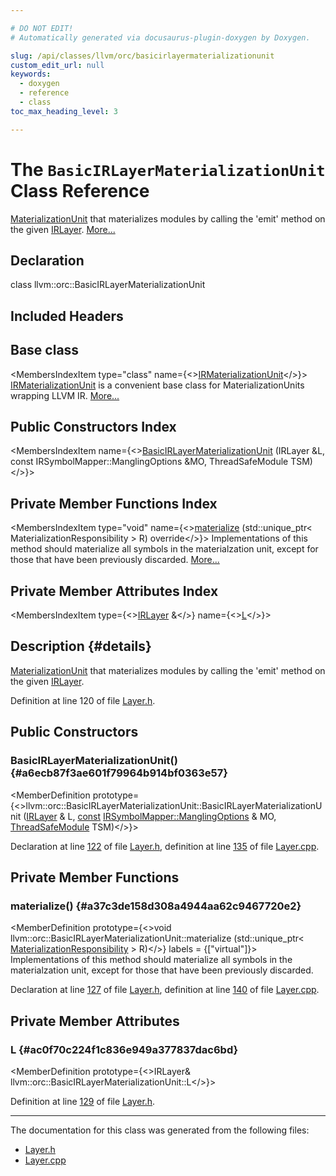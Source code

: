 ```yaml
---

# DO NOT EDIT!
# Automatically generated via docusaurus-plugin-doxygen by Doxygen.

slug: /api/classes/llvm/orc/basicirlayermaterializationunit
custom_edit_url: null
keywords:
  - doxygen
  - reference
  - class
toc_max_heading_level: 3

---
```





# The `BasicIRLayerMaterializationUnit` Class Reference

<DoxygenPage pluginConfig={pluginConfig}>

<a href="/docs/api/classes/llvm/orc/materializationunit">MaterializationUnit</a> that materializes modules by calling the &#39;emit&#39; method on the given <a href="/docs/api/classes/llvm/orc/irlayer">IRLayer</a>. <a href="#details">More...</a>

## Declaration

<CodeBlock>class llvm::orc::BasicIRLayerMaterializationUnit</CodeBlock>

## Included Headers

<IncludesList>
<IncludesListItem
  filePath="llvm/ExecutionEngine/Orc/Layer.h"
  permalink="/docs/api/files/include/include/llvm/include/llvm/executionengine/include/llvm/executionengine/orc/layer-h"
  isLocal="true" />
</IncludesList>

## Base class

<MembersIndex>

<MembersIndexItem
  type="class"
  name={<><a href="/docs/api/classes/llvm/orc/irmaterializationunit">IRMaterializationUnit</a></>}>
<a href="/docs/api/classes/llvm/orc/irmaterializationunit">IRMaterializationUnit</a> is a convenient base class for MaterializationUnits wrapping LLVM IR. <a href="/docs/api/classes/llvm/orc/irmaterializationunit/#details">More...</a>
</MembersIndexItem>

</MembersIndex>

## Public Constructors Index

<MembersIndex>

<MembersIndexItem
  name={<><a href="#a6ecb87f3ae601f79964b914bf0363e57">BasicIRLayerMaterializationUnit</a> (IRLayer &amp;L, const IRSymbolMapper::ManglingOptions &amp;MO, ThreadSafeModule TSM)</>}>
</MembersIndexItem>

</MembersIndex>

## Private Member Functions Index

<MembersIndex>

<MembersIndexItem
  type="void"
  name={<><a href="#a37c3de158d308a4944aa62c9467720e2">materialize</a> (std::unique&#95;ptr&lt; MaterializationResponsibility &gt; R) override</>}>
Implementations of this method should materialize all symbols in the materialzation unit, except for those that have been previously discarded. <a href="#a37c3de158d308a4944aa62c9467720e2">More...</a>
</MembersIndexItem>

</MembersIndex>

## Private Member Attributes Index

<MembersIndex>

<MembersIndexItem
  type={<><a href="/docs/api/classes/llvm/orc/irlayer">IRLayer</a> &amp;</>}
  name={<><a href="#ac0f70c224f1c836e949a377837dac6bd">L</a></>}>
</MembersIndexItem>

</MembersIndex>

## Description {#details}

<a href="/docs/api/classes/llvm/orc/materializationunit">MaterializationUnit</a> that materializes modules by calling the &#39;emit&#39; method on the given <a href="/docs/api/classes/llvm/orc/irlayer">IRLayer</a>.

Definition at line 120 of file <a href="/docs/api/files/include/include/llvm/include/llvm/executionengine/include/llvm/executionengine/orc/layer-h">Layer.h</a>.

<SectionDefinition>

## Public Constructors

### BasicIRLayerMaterializationUnit() {#a6ecb87f3ae601f79964b914bf0363e57}

<MemberDefinition
  prototype={<>llvm::orc::BasicIRLayerMaterializationUnit::BasicIRLayerMaterializationUnit (<a href="/docs/api/classes/llvm/orc/irlayer">IRLayer</a> &amp; L, <a href="/docs/api/files/lib/lib/target/lib/target/aarch64/aarch64promoteconstant-cpp/#a90f8350fecae261c25be85d38b451bff">const</a> <a href="/docs/api/structs/llvm/orc/irsymbolmapper/manglingoptions">IRSymbolMapper::ManglingOptions</a> &amp; MO, <a href="/docs/api/classes/llvm/orc/threadsafemodule">ThreadSafeModule</a> TSM)</>}>

Declaration at line <a href="/docs/api/files/include/include/llvm/include/llvm/executionengine/include/llvm/executionengine/orc/layer-h/#l00122">122</a> of file <a href="/docs/api/files/include/include/llvm/include/llvm/executionengine/include/llvm/executionengine/orc/layer-h">Layer.h</a>, definition at line <a href="/docs/api/files/lib/lib/executionengine/lib/executionengine/orc/layer-cpp/#l00135">135</a> of file <a href="/docs/api/files/lib/lib/executionengine/lib/executionengine/orc/layer-cpp">Layer.cpp</a>.
</MemberDefinition>

</SectionDefinition>

<SectionDefinition>

## Private Member Functions

### materialize() {#a37c3de158d308a4944aa62c9467720e2}

<MemberDefinition
  prototype={<>void llvm::orc::BasicIRLayerMaterializationUnit::materialize (std::unique&#95;ptr&lt; <a href="/docs/api/classes/llvm/orc/materializationresponsibility">MaterializationResponsibility</a> &gt; R)</>}
  labels = {["virtual"]}>
Implementations of this method should materialize all symbols in the materialzation unit, except for those that have been previously discarded.

Declaration at line <a href="/docs/api/files/include/include/llvm/include/llvm/executionengine/include/llvm/executionengine/orc/layer-h/#l00127">127</a> of file <a href="/docs/api/files/include/include/llvm/include/llvm/executionengine/include/llvm/executionengine/orc/layer-h">Layer.h</a>, definition at line <a href="/docs/api/files/lib/lib/executionengine/lib/executionengine/orc/layer-cpp/#l00140">140</a> of file <a href="/docs/api/files/lib/lib/executionengine/lib/executionengine/orc/layer-cpp">Layer.cpp</a>.
</MemberDefinition>

</SectionDefinition>

<SectionDefinition>

## Private Member Attributes

### L {#ac0f70c224f1c836e949a377837dac6bd}

<MemberDefinition
  prototype={<>IRLayer&amp; llvm::orc::BasicIRLayerMaterializationUnit::L</>}>

Definition at line <a href="/docs/api/files/include/include/llvm/include/llvm/executionengine/include/llvm/executionengine/orc/layer-h/#l00129">129</a> of file <a href="/docs/api/files/include/include/llvm/include/llvm/executionengine/include/llvm/executionengine/orc/layer-h">Layer.h</a>.
</MemberDefinition>

</SectionDefinition>

<hr/>

The documentation for this class was generated from the following files:

<ul>
<li><a href="/docs/api/files/include/include/llvm/include/llvm/executionengine/include/llvm/executionengine/orc/layer-h">Layer.h</a></li>
<li><a href="/docs/api/files/lib/lib/executionengine/lib/executionengine/orc/layer-cpp">Layer.cpp</a></li>
</ul>

</DoxygenPage>
